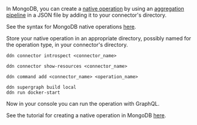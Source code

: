 In MongoDB, you can create a [native operation](/reference/connectors/mongodb/native-operations/index.mdx) by using an
[aggregation pipeline](https://www.mongodb.com/docs/manual/core/aggregation-pipeline/) in a JSON file by adding it to
your connector's directory.

See the syntax for MongoDB native operations [here](/reference/connectors/mongodb/native-operations/syntax.mdx).

Store your native operation in an appropriate directory, possibly named for the operation type, in your connector's
directory.

```ddn title="Introspect your MongoDB instance:"
ddn connector introspect <connector_name>
```

```ddn title="Show the found resources:"
ddn connector show-resources <connector_name>
```

```ddn title="Then, add your model:"
ddn command add <connector_name> <operation_name>
```

```title="Build and serve your supergraph API:"
ddn supergraph build local
ddn run docker-start
```

Now in your console you can run the operation with GraphQL.

See the tutorial for creating a native operation in MongoDB [here](#via-native-operation-tutorials).
